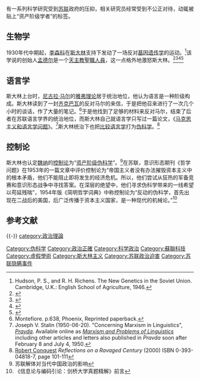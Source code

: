 有一系列科学研究受到[[苏联|苏联]]政府的压抑，相关研究员经常受到不公正对待，动辄被贴上“资产阶级学者”的标签。
==生物学==
{{main|李森科主义|{{link-en|巴甫洛夫会议|Pavlovian session}}}}
1930年代中期起，[[李森科|李森科]]在[[斯大林|斯大林]]支持下发动了一场反对[[基因|基因]][[遗传学|遗传学]]的运动。<ref>Hudson, P. S., and R. H. Richens. The New Genetics in the Soviet Union. Cambridge, U.K.: English School of Agriculture, 1946.</ref>该学说的创始人[[孟德尔|孟德尔]]是一个[[天主教|天主教]][[聖職人員|聖職人員]]，这一点格外地激怒斯大林。<ref name="George Sarton">{{cite book|url=http://books.google.com/books?id=WmkbAAAAMAAJ&q=genetics+Stalin+due+to+Mendel+priest&dq=genetics+Stalin+due+to+Mendel+priest|title=Isis, Volume 37|publisher=History of Science Society, Académie internationale d'histoire des sciences|quote=The fact that Mendel was a priest has been similarly used to discredit his ideas.|accessdate=2007-10-18|year=1947|archive-date=2020-08-20|archive-url=https://web.archive.org/web/20200820011323/https://books.google.com/books?id=WmkbAAAAMAAJ&q=genetics+Stalin+due+to+Mendel+priest&dq=genetics+Stalin+due+to+Mendel+priest|dead-url=no}}</ref><ref name="Charles Paton Blacker">{{cite book|url=http://books.google.com/books?id=zvA9AAAAYAAJ&q=genetics+Stalin+due+to+Mendel+priest&dq=genetics+Stalin+due+to+Mendel+priest|title=Eugenics: Galton and After|publisher=Duckworth|year=1952|quote=Was not Mendel a priest ? If, as the reactionaries maintain, genetic processes are subject to the laws of chance ...|accessdate=2007-10-18|archive-date=2020-08-20|archive-url=https://web.archive.org/web/20200820043425/https://books.google.com/books?id=zvA9AAAAYAAJ&q=genetics+Stalin+due+to+Mendel+priest&dq=genetics+Stalin+due+to+Mendel+priest|dead-url=no}}</ref><ref name="George Aiken Taylord">{{cite book|url=http://books.google.com/books?id=baTtAAAAMAAJ&q=mendel+genetics+discredited+christian&dq=mendel+genetics+discredited+christian|title=The Presbyterian Journal, Volume 31|author=George Aiken Taylor|publisher=Southern Presbyterian Journal Co.|year=1972|quote=Mendel, of course, must be discredited, in Communist thought, because he was a product of the West and of the Church.|accessdate=2007-10-18|archive-date=2020-08-18|archive-url=https://web.archive.org/web/20200818231420/https://books.google.com/books?id=baTtAAAAMAAJ&q=mendel+genetics+discredited+christian&dq=mendel+genetics+discredited+christian|dead-url=no}}</ref><ref name="Australasian Association of Psychology and Philosophy">{{cite book|url=http://books.google.com/books?id=uCsRAQAAMAAJ&q=genetics+Stalin+due+to+Mendel+priest&dq=genetics+Stalin+due+to+Mendel+priest|title=The Australasian Journal of Psychology and Philosophy, Volumes 23-27|publisher=Australasian Association of Psychology and Philosophy|year=1945|quote=He trenchantly criticises Lysenko's vilification of the work of Mendel and Morgan as "fascist, bourgeois-capitalistic, and inspired by clerics" (that Mendel was a priest is taken as sufficient to discredit his experiments).|accessdate=2007-10-18|archive-date=2020-08-19|archive-url=https://web.archive.org/web/20200819235402/https://books.google.com/books?id=uCsRAQAAMAAJ&q=genetics+Stalin+due+to+Mendel+priest&dq=genetics+Stalin+due+to+Mendel+priest|dead-url=no}}</ref>

==语言学==
斯大林上台时，[[尼古拉·马尔|尼古拉·马尔]]的[[雅弗理论|雅弗理论]]居于统治地位，他认为语言是一种阶级构成。斯大林读到了一封[[齐克巴瓦|齐克巴瓦]]的反对马尔的来信，于是把他召来进行了一次几个小时的谈话，作了大量的笔记。<ref>Montefiore. p.638, Phoenix, Reprinted paperback.</ref>于是他找到了足够的材料来反对马尔，结束了后者在苏联语言学界的统治地位，而斯大林自己就语言学只写过一篇论文，《[[马克思主义和语言学问题|马克思主义和语言学问题]]》。<ref>Joseph V. Stalin (1950-06-20). "Concerning Marxism in Linguistics", ''[[Pravda|Pravda]]''. Available online as ''[http://www.marxists.org/reference/archive/stalin/works/1950/jun/20.htm Marxism and Problems of Linguistics] {{Wayback|url=http://www.marxists.org/reference/archive/stalin/works/1950/jun/20.htm |date=20190302023842 }}'' including other articles and letters also published in ''Pravda'' soon after February 8 and July 4, 1950.</ref>斯大林统治下也把[[比较语言学|比较语言学]]打为[[伪科学|伪科学]]。<ref name="reflections">[[Robert_Conquest|Robert Conquest]] ''Reflections on a Ravaged Century'' (2000) ISBN 0-393-04818-7, page 101-111</ref>

==控制论==
斯大林也认定[[諾伯特·維納|魏纳]]的[[控制论|控制论]]为“[[资产阶级伪科学|资产阶级伪科学]]”。<ref>苏联解体对当代中国政治的影响</ref>在苏联，意识形态期刊《哲学问题》在1953年的一篇文章中评价控制论为“帝国主义者没有办法摧毁资本主义中的根本矛盾，他们不能阻止即将发生的经济危机。所以，他们尝试从狂热的军备竞赛和意识形态战争中寻找答案。在深层的绝望中，他们寻求伪科学带来的一线希望以苟延残喘”，1954年版《简明哲学词典》中称控制论为“反动的伪科学，首先出现在二战后的美国，后广泛传播于资本主义国家，是一种现代的机械论。”<ref>《信息论与编码引论：剑桥大学真题精解》前言</ref>

== 参考文献 ==
{{Reflist|30em}}

{{-}}
{{Pseudoscience}}
{{李森科主義}}
[[Category:伪科学|Category:伪科学]]
[[Category:政治正確|Category:政治正確]]
[[Category:科学政治|Category:科学政治]]
[[Category:蘇聯科技|Category:蘇聯科技]]
[[Category:虛假學術|Category:虛假學術]]
[[Category:斯大林主义|Category:斯大林主义]]
[[category:政治理論|category:政治理論]]
[[Category:苏联政治迫害|Category:苏联政治迫害]]
[[Category:苏联隐瞒事件|Category:苏联隐瞒事件]]